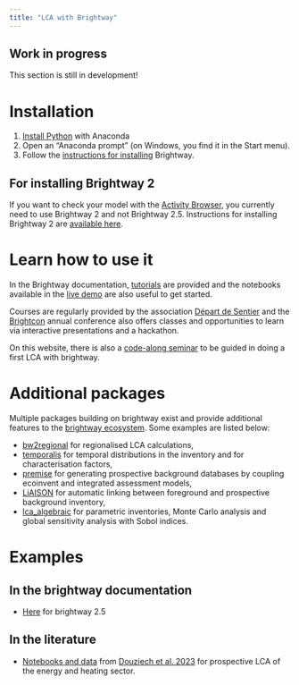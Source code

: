 ```yaml
---
title: "LCA with Brightway"
---
```


::: callout-caution
## Work in progress

This section is still in development!
:::

# Installation

1.  [Install Python](python.qmd#installation) with Anaconda
2.  Open an "Anaconda prompt" (on Windows, you find it in the Start menu).
3.  Follow the [instructions for installing](https://docs.brightway.dev/en/latest/content/installation/index.html) Brightway.

::: callout-note
## For installing Brightway 2

If you want to check your model with the [Activity Browser](ab_page.qmd), you currently need to use Brightway 2 and not Brightway 2.5. Instructions for installing Brightway 2 are [available here](https://docs.brightway.dev/en/legacy/content/installation/installation.html#quickstart).
:::

# Learn how to use it

In the Brightway documentation, [tutorials](https://learn.brightway.dev/) are provided and the notebooks available in the [live demo](https://docs.brightway.dev/projects/live) are also useful to get started.

Courses are regularly provided by the association [Départ de Sentier](https://www.d-d-s.ch/) and the [Brightcon](https://2023.brightcon.link/) annual conference also offers classes and opportunities to learn via interactive presentations and a hackathon.

On this website, there is also a [code-along seminar](seminar_brightway.qmd) to be guided in doing a first LCA with brightway.

# Additional packages

Multiple packages building on brightway exist and provide additional features to the [brightway ecosystem](https://docs.brightway.dev/en/latest/content/other/ecosystem.html). Some examples are listed below:

- [bw2regional](https://github.com/brightway-lca/brightway2-regional?tab=readme-ov-file) for regionalised LCA calculations,
- [temporalis](https://github.com/brightway-lca/bw_temporalis/) for temporal distributions in the inventory and for characterisation factors,
- [premise](https://github.com/polca/premise) for generating prospective background databases by coupling ecoinvent and integrated assessment models,
- [LiAISON](https://github.com/NREL/LiAISON) for automatic linking between foreground and prospective background inventory,
- [lca_algebraic](https://github.com/oie-mines-paristech/lca_algebraic) for parametric inventories, Monte Carlo analysis and global sensitivity analysis with Sobol indices.

# Examples

## In the brightway documentation

-   [Here](https://docs.brightway.dev/en/latest/content/examples/index.html) for brightway 2.5

## In the literature

-   [Notebooks and data](https://doi.org/10.5281/zenodo.7849606) from [Douziech et al. 2023](https://doi.org/10.1111/jiec.13432) for prospective LCA of the energy and heating sector.
